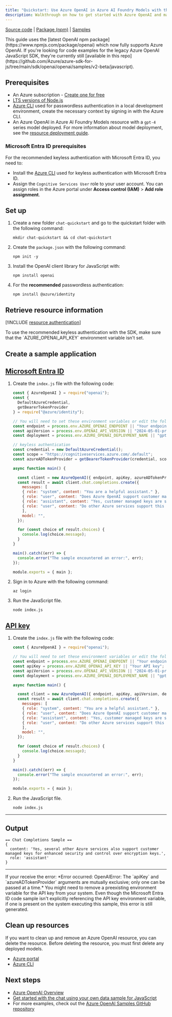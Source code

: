 ```yaml
---
title: "Quickstart: Use Azure OpenAI in Azure AI Foundry Models with the JavaScript SDK"
description: Walkthrough on how to get started with Azure OpenAI and make your first chat completions call with the JavaScript SDK. 
---
```


[Source code](https://github.com/openai/openai-node) | [Package (npm)](https://www.npmjs.com/package/openai) | [Samples](https://github.com/Azure/azure-sdk-for-js/tree/main/sdk/openai/openai/samples)

<Note>
This guide uses the [latest OpenAI npm package](https://www.npmjs.com/package/openai) which now fully supports Azure OpenAI. If you're looking for code examples for the legacy Azure OpenAI JavaScript SDK, they're currently still [available in this repo](https://github.com/Azure/azure-sdk-for-js/tree/main/sdk/openai/openai/samples/v2-beta/javascript).
</Note>

## Prerequisites

- An Azure subscription - [Create one for free](https://azure.microsoft.com/free/cognitive-services?azure-portal=true)
- [LTS versions of Node.js](https://github.com/nodejs/release#release-schedule)
- [Azure CLI](/cli/azure/install-azure-cli) used for passwordless authentication in a local development environment, create the necessary context by signing in with the Azure CLI.
- An Azure OpenAI in Azure AI Foundry Models resource with a `gpt-4` series model deployed. For more information about model deployment, see the [resource deployment guide](../how-to/create-resource).

### Microsoft Entra ID prerequisites

For the recommended keyless authentication with Microsoft Entra ID, you need to:
- Install the [Azure CLI](/cli/azure/install-azure-cli) used for keyless authentication with Microsoft Entra ID.
- Assign the `Cognitive Services User` role to your user account. You can assign roles in the Azure portal under **Access control (IAM)** > **Add role assignment**.

## Set up
 
1. Create a new folder `chat-quickstart` and go to the quickstart folder with the following command:

    ```shell
    mkdir chat-quickstart && cd chat-quickstart
    ```

1. Create the `package.json` with the following command:

    ```shell
    npm init -y
    ```   

1. Install the OpenAI client library for JavaScript with:

    ```console
    npm install openai
    ```

1. For the **recommended** passwordless authentication:

    ```console
    npm install @azure/identity
    ```

## Retrieve resource information

[!INCLUDE [resource authentication](resource-authentication)]

<Danger>
To use the recommended keyless authentication with the SDK, make sure that the `AZURE_OPENAI_API_KEY` environment variable isn't set. 
</Danger>

## Create a sample application

## [Microsoft Entra ID](#tab/keyless)

1. Create the `index.js` file with the following code:
    
    ```javascript
    const { AzureOpenAI } = require("openai");
    const { 
      DefaultAzureCredential, 
      getBearerTokenProvider 
    } = require("@azure/identity");
    
    // You will need to set these environment variables or edit the following values
    const endpoint = process.env.AZURE_OPENAI_ENDPOINT || "Your endpoint";
    const apiVersion = process.env.OPENAI_API_VERSION || "2024-05-01-preview";
    const deployment = process.env.AZURE_OPENAI_DEPLOYMENT_NAME || "gpt-4o"; //This must match your deployment name.
    
    // keyless authentication    
    const credential = new DefaultAzureCredential();
    const scope = "https://cognitiveservices.azure.com/.default";
    const azureADTokenProvider = getBearerTokenProvider(credential, scope);
    
    async function main() {
    
      const client = new AzureOpenAI({ endpoint, apiKey, azureADTokenProvider, deployment });
      const result = await client.chat.completions.create({
        messages: [
        { role: "system", content: "You are a helpful assistant." },
        { role: "user", content: "Does Azure OpenAI support customer managed keys?" },
        { role: "assistant", content: "Yes, customer managed keys are supported by Azure OpenAI?" },
        { role: "user", content: "Do other Azure services support this too?" },
        ],
        model: "",
      });
    
      for (const choice of result.choices) {
        console.log(choice.message);
      }
    }
    
    main().catch((err) => {
      console.error("The sample encountered an error:", err);
    });
    
    module.exports = { main };
    ```

1. Sign in to Azure with the following command:

    ```shell
    az login
    ```

1. Run the JavaScript file.

    ```shell
    node index.js
    ```


## [API key](#tab/api-key)

1. Create the `index.js` file with the following code:
    
    ```javascript
    const { AzureOpenAI } = require("openai");
    
    // You will need to set these environment variables or edit the following values
    const endpoint = process.env.AZURE_OPENAI_ENDPOINT || "Your endpoint";
    const apiKey = process.env.AZURE_OPENAI_API_KEY || "Your API key";
    const apiVersion = process.env.OPENAI_API_VERSION || "2024-05-01-preview";
    const deployment = process.env.AZURE_OPENAI_DEPLOYMENT_NAME || "gpt-4o"; //This must match your deployment name.
    
    async function main() {
    
      const client = new AzureOpenAI({ endpoint, apiKey, apiVersion, deployment });
      const result = await client.chat.completions.create({
        messages: [
        { role: "system", content: "You are a helpful assistant." },
        { role: "user", content: "Does Azure OpenAI support customer managed keys?" },
        { role: "assistant", content: "Yes, customer managed keys are supported by Azure OpenAI?" },
        { role: "user", content: "Do other Azure services support this too?" },
        ],
        model: "",
      });
    
      for (const choice of result.choices) {
        console.log(choice.message);
      }
    }
    
    main().catch((err) => {
      console.error("The sample encountered an error:", err);
    });
    
    module.exports = { main };
    ```
    
1. Run the JavaScript file.

    ```shell
    node index.js
    ```
    
---

## Output

```output
== Chat Completions Sample ==
{
  content: 'Yes, several other Azure services also support customer managed keys for enhanced security and control over encryption keys.',
  role: 'assistant'
}
```

---

<Note>
If your receive the error: *Error occurred: OpenAIError: The `apiKey` and `azureADTokenProvider` arguments are mutually exclusive; only one can be passed at a time.* You might need to remove a preexisting environment variable for the API key from your system. Even though the Microsoft Entra ID code sample isn't explicitly referencing the API key environment variable, if one is present on the system executing this sample, this error is still generated.
</Note>

## Clean up resources

If you want to clean up and remove an Azure OpenAI resource, you can delete the resource. Before deleting the resource, you must first delete any deployed models.

- [Azure portal](../../../ai-services/multi-service-resource.md?pivots=azportal#clean-up-resources)
- [Azure CLI](../../../ai-services/multi-service-resource.md?pivots=azcli#clean-up-resources)

## Next steps

* [Azure OpenAI Overview](../overview)
* [Get started with the chat using your own data sample for JavaScript](/azure/developer/javascript/ai/get-started-app-chat-template?toc=/azure/ai-services/openai/toc.json&bc=/azure/ai-services/openai/breadcrumb/toc.json&tabs=github-codespaces)
* For more examples, check out the [Azure OpenAI Samples GitHub repository](https://github.com/Azure-Samples/openai)
